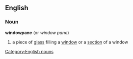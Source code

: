 ==English==
===Noun===
'''windowpane'''  (or ''window pane'')
#a piece of [[glass]] filling a [[window]] or a [[section]] of a window
[[Category:English nouns]]